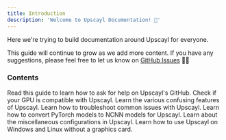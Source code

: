 ```yaml
---
title: Introduction
description: 'Welcome to Upscayl Documentation! 🎉'
---
```


Here we're trying to build documentation around Upscayl for everyone.

This guide will continue to grow as we add more content. If you have any suggestions, please feel free to let us know on [GitHub Issues](https://github.com/upscayl/upscayl/issues) 🙏🏻

### Contents

<CardGroup cols={2}>
 <Card
    title="🙋 How to ask for help?"
    href="https://github.com/upscayl/upscayl/wiki/%F0%9F%99%8B-How-to-ask-for-help%3F"
  >
    Read this guide to learn how to ask for help on Upscayl's GitHub.
  </Card>
   <Card
    title="🧩 Compatibility List"
    href="https://github.com/upscayl/upscayl/wiki/Compatibility-List"
  >
    Check if your GPU is compatible with Upscayl.
  </Card>
   <Card
    title="📖 User Guide"
    href="https://github.com/upscayl/upscayl/wiki/Guide"
  >
    Learn the various confusing features of Upscayl.
  </Card>
   <Card
    title="🔨 Troubleshooting"
    href="https://github.com/upscayl/upscayl/wiki/Troubleshooting"
  >
    Learn how to troubleshoot common issues with Upscayl.
  </Card>
   <Card
    title="🖥️ Model Conversion Guide"
    href="https://github.com/upscayl/upscayl/wiki/Model-Conversion-Guide"
  >
    Learn how to convert PyTorch models to NCNN models for Upscayl.
  </Card>
   <Card
    title="🤫 Miscellaneous Configuration"
    href="https://github.com/upscayl/upscayl/wiki/Misc"
  >
    Learn about the miscellaneous configurations in Upscayl.
  </Card>
   <Card
    title="🤯 Using Upscayl on Windows and Linux with only a CPU"
    href="https://github.com/upscayl/upscayl/issues/390"
  >
    Learn how to use Upscayl on Windows and Linux without a graphics card.
  </Card>
</CardGroup>

